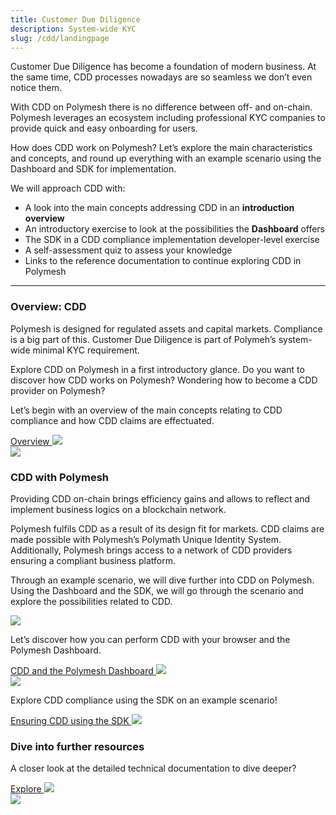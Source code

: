 ```yaml
---
title: Customer Due Diligence
description: System-wide KYC
slug: /cdd/landingpage
---
```



Customer Due Diligence has become a foundation of modern business. At the same time, CDD processes nowadays are so seamless we don’t even notice them.

With CDD on Polymesh there is no difference between off- and on-chain. Polymesh leverages an ecosystem including professional KYC companies to provide quick and easy onboarding for users.

How does CDD work on Polymesh? Let’s explore the main characteristics and concepts, and round up everything with an example scenario using the Dashboard and SDK for implementation.

We will approach CDD with:
* A look into the main concepts addressing CDD in an **introduction overview**
* An introductory exercise to look at the possibilities the **Dashboard** offers
* The SDK in a CDD compliance implementation developer-level exercise
* A self-assessment quiz to assess your knowledge
* Links to the reference documentation to continue exploring CDD in Polymesh


***

<div class="box-overview-card">
	<div class="content-left">
		<h3>Overview: CDD</h3>
		<p>Polymesh is designed for regulated assets and capital markets. Compliance is a big part of this. Customer Due Diligence is part of Polymeh’s system-wide minimal KYC requirement.</p>
		<p>Explore CDD on Polymesh in a first introductory glance. Do you want to discover how CDD works on Polymesh? Wondering how to become a CDD provider on Polymesh?</p>
		<p>Let’s begin with an overview of the main concepts relating to CDD compliance and how CDD claims are effectuated.</p>
		<a class="action-link" href="#">
			Overview
			<img src="/icon-arrow-right.svg"/>
		</a>
	</div>
	<div class="image-right">
		<img src="/illu-p-screen.svg"/>
	</div>
</div>
<h3>CDD with Polymesh</h3>
Providing CDD on-chain brings efficiency gains and allows to reflect and implement business logics on a blockchain network.

Polymesh fulfils CDD as a result of its design fit for markets. CDD claims are made possible with Polymesh’s Polymath Unique Identity System. Additionally, Polymesh brings access to a network of CDD providers ensuring a compliant business platform.

Through an example scenario, we will dive further into CDD on Polymesh. Using the Dashboard and the SDK, we will go through the scenario and explore the possibilities related to CDD.

<div class="box-action-cards">
	<div class="content-wrapper">
		<div class="action-card">
			<img class="action-icon" src="/tmpAssets/briefcase-01.svg"/>
			<p>Let’s discover how you can perform CDD with your browser and the Polymesh Dashboard.</p>
			<a class="action-link" href="#">
				CDD and the Polymesh Dashboard
				<img src="/icon-arrow-right.svg"/>
			</a>
		</div>
		<div class="action-card">
			<img class="action-icon" src="/tmpAssets/brackets-01.svg"/>
			<p>Explore CDD compliance using the SDK on an example scenario!</p>
			<a class="action-link" href="#">
				Ensuring CDD using the SDK
				<img src="/icon-arrow-right.svg"/>
			</a>
		</div>
	</div>
</div>

<div class="box-overview-card">
	<div class="content-left">
		<h3>Dive into further resources</h3>
		<p>A closer look at the detailed technical documentation to dive deeper?</p>
		<a class="action-link" href="#">
			Explore
			<img src="/icon-arrow-right.svg"/>
		</a>
	</div>
	<div class="image-right">
		<img src="/illu-p-code.svg"/>
	</div>
</div>
